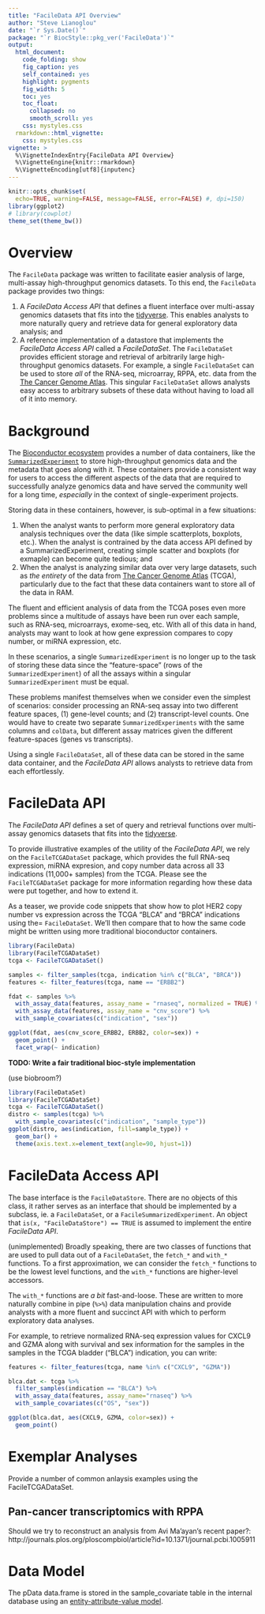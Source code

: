 ```yaml
---
title: "FacileData API Overview"
author: "Steve Lianoglou"
date: "`r Sys.Date()`"
package: "`r BiocStyle::pkg_ver('FacileData')`"
output:
  html_document:
    code_folding: show
    fig_caption: yes
    self_contained: yes
    highlight: pygments
    fig_width: 5
    toc: yes
    toc_float:
      collapsed: no
      smooth_scroll: yes
    css: mystyles.css
  rmarkdown::html_vignette:
    css: mystyles.css
vignette: >
  %\VignetteIndexEntry{FacileData API Overview}
  %\VignetteEngine{knitr::rmarkdown}
  %\VignetteEncoding[utf8]{inputenc}
---
```


```r
knitr::opts_chunk$set(
  echo=TRUE, warning=FALSE, message=FALSE, error=FALSE) #, dpi=150)
library(ggplot2)
# library(cowplot)
theme_set(theme_bw())
```

# Overview

The `FacileData` package was written to facilitate easier analysis of large,
multi-assay high-throughput genomics datasets. To this end, the `FacileData`
package provides two things:

1. A *FacileData Access API* that defines a fluent interface over multi-assay
   genomics datasets that fits into the [tidyverse][tidyverse]. This enables
   analysts to more naturally query and retrieve data for general exploratory
   data analysis; and
2. A reference implementation of a datastore that implements the
   *FacileData Access API* called a *FacileDataSet*. The `FacileDataSet`
   provides efficient storage and retrieval of arbitrarily large high-throughput
   genomics datasets. For example, a single `FacileDataSet` can be used to store
   *all* of the RNA-seq, microarray, RPPA, etc. data from the 
   [The Cancer Genome Atlas][tcga]. This singular `FacileDataSet` allows
   analysts easy access to arbitrary subsets of these data without having to
   load all of it into memory.

[tcga]: https://cancergenome.nih.gov/
[tidyverse]: https://www.tidyverse.org/

# Background

The [Bioconductor ecosystem][bioc] provides a number of data containers, like
the [`SummarizedExperiment`][SummarizedExperiment] to store high-throughput
genomics data and the metadata that goes along with it. These containers provide
a consistent way for users to access the different aspects of the data that are
required to successfully analyze genomics data and have served the community
well for a long time, *especially* in the context of single-experiment projects.

Storing data in these containers, however, is sub-optimal in a few situations:

1. When the analyst wants to perform more general exploratory data analysis
   techniques over the data (like simple scatterplots, boxplots, etc.). When
   the analyst is contrained by the data access API defined by a
   SummarizedExperiment, creating simple scatter and boxplots (for exmaple)
   can become quite tedious; and
2. When the analyst is analyzing similar data over very large datasets, such as
   *the entirety* of the data from [The Cancer Genome Atlas][tcga] (TCGA),
   particularly due to the fact that these data containers want to store all of
   the data in RAM.
   
The fluent and efficient analysis of data from the TCGA poses even more problems
since a multitude of assays have been run over each sample, such as RNA-seq,
microarrays, exome-seq, etc. With all of this data in hand, analysts may want to
look at how gene expression compares to copy number, or miRNA expression, etc.

In these scenarios, a single `SummarizedExperiment` is no longer up to the task
of storing these data since the "feature-space" (rows of the
`SummarizedExperiment`) of all the assays within a singular
`SummarizedExperiment` must be equal.

These problems manifest themselves when we consider even the simplest of
scenarios: consider processing an RNA-seq assay into two different feature
spaces, (1) gene-level counts; and (2) transcript-level counts. One would have
to create two separate `SummarizedExperiments` with the same columns and
`colData`, but different assay matrices given the different feature-spaces
(genes vs transcripts).

Using a single `FacileDataSet`, all of these data can be stored in the same
data container, and the *FacileData API* allows analysts to retrieve data from
each effortlessly.

[bioc]: http://bioconductor.org/
[SummarizedExperiment]: http://bioconductor.org/packages/SummarizedExperiment/

# FacileData API

The *FacileData API* defines a set of query and retrieval functions over
multi-assay genomics datasets that fits into the [tidyverse][tidyverse].

<div class="note">
To provide illustrative examples of the utility of the *FacileData API*,
we rely on the `FacileTCGADataSet` package, which provides the full RNA-seq
expression, miRNA expresion, and copy number data across all 33 indications 
(11,000+ samples) from the TCGA. Please see the `FacileTCGADataSet` package
for more information regarding how these data were put together, and how to
extend it.
</div>

As a teaser, we provide code snippets that show how to plot HER2 copy number
vs expression across the TCGA "BLCA" and "BRCA" indications using the=
`FacileDataSet`. We'll then compare that to how the same code might be written
using more traditional bioconductor containers.

```r
library(FacileData)
library(FacileTCGADataSet)
tcga <- FacileTCGADataSet()

samples <- filter_samples(tcga, indication %in% c("BLCA", "BRCA"))
features <- filter_features(tcga, name == "ERBB2")

fdat <- samples %>% 
  with_assay_data(features, assay_name = "rnaseq", normalized = TRUE) %>%
  with_assay_data(features, assay_name = "cnv_score") %>% 
  with_sample_covariates(c("indication", "sex"))

ggplot(fdat, aes(cnv_score_ERBB2, ERBB2, color=sex)) +
  geom_point() +
  facet_wrap(~ indication)
```

**TODO: Write a fair traditional bioc-style implementation**

(use biobroom?)

```r
library(FacileDataSet)
library(FacileTCGADataSet)
tcga <- FacileTCGADataSet()
distro <- samples(tcga) %>%
  with_sample_covariates(c("indication", "sample_type"))
ggplot(distro, aes(indication, fill=sample_type)) +
  geom_bar() +
  theme(axis.text.x=element_text(angle=90, hjust=1))
```



# FacileData Access API

The base interface is the `FacileDataStore`. There are no objects of this class,
it rather serves as an interface that should be implemented by a subclass, ie.
a `FacileDataSet`, or a `FacileSummarizedExperiment`. An object that
`is(x, "FacileDataStore") == TRUE` is assumed to implement the entire
*FacileData API*.

(unimplemented)
Broadly speaking, there are two classes of functions that are used to pull data
out of a `FacileDataSet`, the `fetch_*` and `with_*` functions. To a first
approximation, we can consider the `fetch_*` functions to be the lowest level
functions, and the `with_*` functions are higher-level accessors.

The `with_*` functions are *a bit* fast-and-loose. These are written to more
naturally combine in pipe (`%>%`) data manipulation chains and provide analysts
with a more fluent and succinct API with which to perform exploratory data
analyses.

For example, to retrieve normalized RNA-seq expression values for CXCL9 and GZMA
along with survival and sex information for the samples in the samples in the
TCGA bladder ("BLCA") indication, you can write:

```r
features <- filter_features(tcga, name %in% c("CXCL9", "GZMA"))

blca.dat <- tcga %>%
  filter_samples(indication == "BLCA") %>% 
  with_assay_data(features, assay_name="rnaseq") %>% 
  with_sample_covariates(c("OS", "sex"))

ggplot(blca.dat, aes(CXCL9, GZMA, color=sex)) +
  geom_point()
```



# Exemplar Analyses

Provide a number of common anlaysis examples using the FacileTCGADataSet.

## Pan-cancer transcriptomics with RPPA

Should we try to reconstruct an analysis from Avi Ma'ayan's recent paper?:
http://journals.plos.org/ploscompbiol/article?id=10.1371/journal.pcbi.1005911


# Data Model

The pData data.frame is stored in the sample_covariate table in the internal
database using an [entity-attribute-value model][EAV].

[EAV]: https://en.wikipedia.org/wiki/Entity%E2%80%93attribute%E2%80%93value_model

